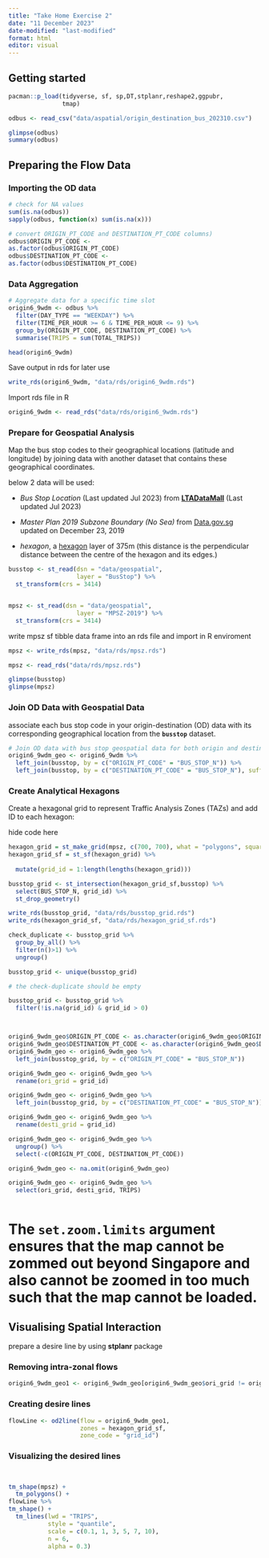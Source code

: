```yaml
---
title: "Take Home Exercise 2"
date: "11 December 2023"
date-modified: "last-modified"
format: html
editor: visual
---
```


## Getting started

```r
pacman::p_load(tidyverse, sf, sp,DT,stplanr,reshape2,ggpubr,
               tmap)
```

```r
odbus <- read_csv("data/aspatial/origin_destination_bus_202310.csv")
```

```r
glimpse(odbus)
summary(odbus)
```

## Preparing the Flow Data

### Importing the OD data

```r
# check for NA values
sum(is.na(odbus))
sapply(odbus, function(x) sum(is.na(x)))

# convert ORIGIN_PT_CODE and DESTINATION_PT_CODE columns)
odbus$ORIGIN_PT_CODE <-
as.factor(odbus$ORIGIN_PT_CODE)
odbus$DESTINATION_PT_CODE <-
as.factor(odbus$DESTINATION_PT_CODE)

```

### Data Aggregation

```r
# Aggregate data for a specific time slot
origin6_9wdm <- odbus %>%
  filter(DAY_TYPE == "WEEKDAY") %>%
  filter(TIME_PER_HOUR >= 6 & TIME_PER_HOUR <= 9) %>%
  group_by(ORIGIN_PT_CODE, DESTINATION_PT_CODE) %>%
  summarise(TRIPS = sum(TOTAL_TRIPS))

```

```r
head(origin6_9wdm)
```

Save output in rds for later use

```r
write_rds(origin6_9wdm, "data/rds/origin6_9wdm.rds") 
```

Import rds file in R

```r
origin6_9wdm <- read_rds("data/rds/origin6_9wdm.rds") 
```

### **Prepare for Geospatial Analysis**

Map the bus stop codes to their geographical locations (latitude and longitude) by joining data with another dataset that contains these geographical coordinates.

below 2 data will be used:

-   *Bus Stop Location* (Last updated Jul 2023) from [**LTADataMall**](https://datamall.lta.gov.sg/content/datamall/en/static-data.html) (Last updated Jul 2023)

-   *Master Plan 2019 Subzone Boundary (No Sea)* from [Data.gov.sg](https://beta.data.gov.sg/) updated on December 23, 2019

-   *hexagon*, a [hexagon](https://desktop.arcgis.com/en/arcmap/latest/tools/spatial-statistics-toolbox/h-whyhexagons.htm) layer of 375m (this distance is the perpendicular distance between the centre of the hexagon and its edges.)

```r

busstop <- st_read(dsn = "data/geospatial",
                   layer = "BusStop") %>%
  st_transform(crs = 3414)


mpsz <- st_read(dsn = "data/geospatial",
                   layer = "MPSZ-2019") %>%
  st_transform(crs = 3414)

```

write mpsz sf tibble data frame into an rds file and import in R enviroment

```r
mpsz <- write_rds(mpsz, "data/rds/mpsz.rds")

mpsz <- read_rds("data/rds/mpsz.rds")
```

```r
glimpse(busstop)
glimpse(mpsz)
```

### **Join OD Data with Geospatial Data**

associate each bus stop code in your origin-destination (OD) data with its corresponding geographical location from the **`busstop`** dataset.

```r
# Join OD data with bus stop geospatial data for both origin and destination
origin6_9wdm_geo <- origin6_9wdm %>%
  left_join(busstop, by = c("ORIGIN_PT_CODE" = "BUS_STOP_N")) %>%
  left_join(busstop, by = c("DESTINATION_PT_CODE" = "BUS_STOP_N"), suffix = c("_origin", "_dest")) 

```

### **Create Analytical Hexagons**

Create a hexagonal grid to represent Traffic Analysis Zones (TAZs) and add ID to each hexagon:

hide code here

```r
hexagon_grid = st_make_grid(mpsz, c(700, 700), what = "polygons", square = FALSE)
hexagon_grid_sf = st_sf(hexagon_grid) %>%
  
  mutate(grid_id = 1:length(lengths(hexagon_grid)))

busstop_grid <- st_intersection(hexagon_grid_sf,busstop) %>%
  select(BUS_STOP_N, grid_id) %>%
  st_drop_geometry()

write_rds(busstop_grid, "data/rds/busstop_grid.rds")
write_rds(hexagon_grid_sf, "data/rds/hexagon_grid_sf.rds")

check_duplicate <- busstop_grid %>%
  group_by_all() %>%
  filter(n()>1) %>%
  ungroup()

busstop_grid <- unique(busstop_grid)

# the check-duplicate should be empty

busstop_grid <- busstop_grid %>%
  filter(!is.na(grid_id) & grid_id > 0)




```

```r

origin6_9wdm_geo$ORIGIN_PT_CODE <- as.character(origin6_9wdm_geo$ORIGIN_PT_CODE)
origin6_9wdm_geo$DESTINATION_PT_CODE <- as.character(origin6_9wdm_geo$DESTINATION_PT_CODE)
origin6_9wdm_geo <- origin6_9wdm_geo %>%
  left_join(busstop_grid, by = c("ORIGIN_PT_CODE" = "BUS_STOP_N"))

origin6_9wdm_geo <- origin6_9wdm_geo %>%
  rename(ori_grid = grid_id)

origin6_9wdm_geo <- origin6_9wdm_geo %>%
  left_join(busstop_grid, by = c("DESTINATION_PT_CODE" = "BUS_STOP_N"))

origin6_9wdm_geo <- origin6_9wdm_geo %>%
  rename(desti_grid = grid_id)

origin6_9wdm_geo <- origin6_9wdm_geo %>%
  ungroup() %>%
  select(-c(ORIGIN_PT_CODE, DESTINATION_PT_CODE))
```

```r
origin6_9wdm_geo <- na.omit(origin6_9wdm_geo)
```

```r
origin6_9wdm_geo <- origin6_9wdm_geo %>%
  select(ori_grid, desti_grid, TRIPS)



```

# **The `set.zoom.limits` argument ensures that the map cannot be zommed out beyond Singapore and also cannot be zoomed in too much such that the map cannot be loaded.**

## **Visualising Spatial Interaction**

prepare a desire line by using **stplanr** package

### **Removing intra-zonal flows**

```r
origin6_9wdm_geo1 <- origin6_9wdm_geo[origin6_9wdm_geo$ori_grid != origin6_9wdm_geo$desti_grid, ]
```

### Creating desire lines

```r
flowLine <- od2line(flow = origin6_9wdm_geo1, 
                    zones = hexagon_grid_sf,
                    zone_code = "grid_id")
```

### Visualizing the desired lines

```r



```

```r

```

```r
tm_shape(mpsz) +
  tm_polygons() +
flowLine %>%  
tm_shape() +
  tm_lines(lwd = "TRIPS",
           style = "quantile",
           scale = c(0.1, 1, 3, 5, 7, 10),
           n = 6,
           alpha = 0.3)
```
